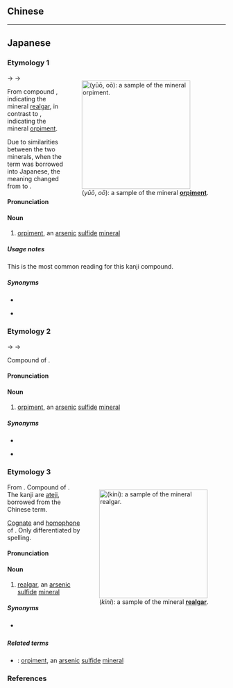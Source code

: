 {{also|雄黃}}
==Chinese==
{{zh-see|雄黃}}

----

==Japanese==

===Etymology 1===
<div style="float:right;">
{{wikipedia|lang=ja}}
{{wikipedia|Orpiment}}
[[File:Orpiment_1.JPG|thumb|250px|{{lang|ja|雄黄}} (''yūō'', ''oō''): a sample of the mineral '''[[orpiment]]'''.]]
</div>
{{ja-kanjitab|yomi=o|ゆう|おう}}
{{IPAchar|/juːwau/}} → {{IPAchar|/juːwɔː/}} → {{IPAchar|/juːoː/}}

From {{etyl|ltc|ja|sort=ゆうおう}} compound {{m|zh|雄黃|tr=hjuwng hwang|lit=male + yellow}}, indicating the mineral [[realgar]], in contrast to {{m|zh|雌黄|tr=tsiɛ hwang|lit=female + yellow}}, indicating the mineral [[orpiment]].

Due to similarities between the two minerals, when the term was borrowed into Japanese, the meaning changed from {{m|en|realgar}} to {{m|en|orpiment}}.

====Pronunciation====
{{ja-pron|yomi=o|ゆうおう|acc=0|acc_ref=DJR}}

====Noun====
{{ja-noun|ゆうおう|hhira=ゆうわう}}

# [[orpiment]], an [[arsenic]] [[sulfide]] [[mineral]]

=====Usage notes=====
This is the most common reading for this kanji compound.

=====Synonyms=====
* {{ja-r|石黄|せきおう}}
* {{ja-r|雌黄|しおう}} {{qualifier|rare}}

===Etymology 2===
{{ja-kanjitab|yomi=y|お|おう}}
{{IPAchar|/wowau/}} → {{IPAchar|/owɔː/}} → {{IPAchar|/ooː/}}

Compound of {{compound|lang=ja|sort=おおう|雄|tr1=o|t1=male|pos1=from {{etyl|ojp|ja|sort=おおう}}|黄|tr2=ō|t2=yellow|pos2=from {{etyl|ltc|ja|sort=おおう}}}}.

====Pronunciation====
{{ja-pron|yomi=y|お.おう|acc=0}}

====Noun====
{{ja-noun|お.おう|hhira=をわう}}

# {{lb|ja|sort=おおう|rare|possibly|_|obsolete}} [[orpiment]], an [[arsenic]] [[sulfide]] [[mineral]]

=====Synonyms=====
* {{ja-r|石黄|せきおう}}
* {{ja-r|雌黄|しおう}} {{qualifier|rare}}

===Etymology 3===
<div style="float:right;">
{{wikipedia|lang=ja|鶏冠石|鶏冠石 (more common alternate for 雄黄 ''kini'')}}
{{wikipedia|Realgar}}
[[File:Réalgar,_tétrahédrite,_orpiment,_quartz_1.JPG|thumb|250px|{{lang|ja|雄黄}} (''kini''): a sample of the mineral '''[[realgar]]'''.]]
</div>
{{ja-kanjitab|yomi=irr}}
From {{etyl|ojp|ja|sort=きに}}. Compound of {{compound|lang=ja|sort=きに|黄|tr1=ki|t1=yellow|丹|tr2=ni|t2=earth, reddish earth}}. The kanji are [[ateji]], borrowed from the Chinese term.

[[cognate|Cognate]] and [[homophone]] of {{m|ja|雌黄|tr=kini||orpiment}}. Only differentiated by spelling.

====Pronunciation====
{{ja-pron|yomi=irr|きに}}

====Noun====
{{ja-noun|きに}}

# {{lb|ja|sort=きに|rare|possibly|_|obsolete}} [[realgar]], an [[arsenic]] [[sulfide]] [[mineral]]

=====Synonyms=====
* {{ja-r|鶏冠石|けいかんせき}} {{qualifier|more common}}

=====Related terms=====
{{rel-top}}
* {{ja-r|雌黄|きに}}: [[orpiment]], an [[arsenic]] [[sulfide]] [[mineral]]
{{rel-bottom}}

===References===
<references/>